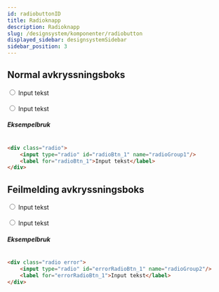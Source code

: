```yaml
---
id: radiobuttonID
title: Radioknapp
description: Radioknapp
slug: /designsystem/komponenter/radiobutton
displayed_sidebar: designsystemSidebar
sidebar_position: 3
---
```


## Normal avkryssningsboks


<div class="radio">
    <input type="radio" id="radioBtn_1" name="radioGroup1"/>
    <label for="radioBtn_1">Input tekst</label>
</div><br/>
<div class="radio">
    <input type="radio" id="radioBtn_2" name="radioGroup1"/>
    <label for="radioBtn_2">Input tekst</label>
</div>

##### Eksempelbruk

```markdown title="radio"

<div class="radio">
    <input type="radio" id="radioBtn_1" name="radioGroup1"/>
    <label for="radioBtn_1">Input tekst</label>
</div>

```

## Feilmelding avkryssningsboks
<div class="radio error">
    <input type="radio" id="errorRadioBtn_1" name="radioGroup2" required/>
    <label for="errorRadioBtn_1">Input tekst</label>
</div><br/>
<div class="radio error">
    <input type="radio" id="errorRadioBtn_2" name="radioGroup2" required/>
    <label for="errorRadioBtn_2">Input tekst</label>
</div>



##### Eksempelbruk

```markdown title="radio error"

<div class="radio error">
    <input type="radio" id="errorRadioBtn_1" name="radioGroup2"/>
    <label for="errorRadioBtn_1">Input tekst</label>
</div>

```